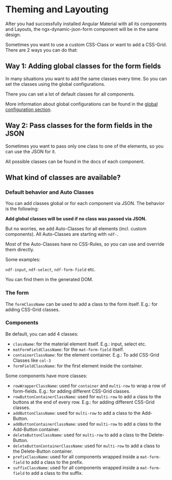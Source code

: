
<Meta title="Examples and Guides/Theming and Layouting" />

# Theming and Layouting

After you had successfully installed Angular Material with all its components and Layouts, the ngx-dynamic-json-form component will be in the same design.

Sometimes you want to use a custom CSS-Class or want to add a CSS-Grid. There are 2 ways you can do that:

## Way 1: Adding global classes for the form fields

In many situations you want to add the same classes every time. So you can set the classes using the global configurations.

There you can set a lot of default classes for all components.

More information about global configurations can be found in the [global configuration section](?path=/docs/guides-global-configurations--documentation).

## Way 2: Pass classes for the form fields in the JSON

Sometimes you want to pass only one class to one of the elements, so you can use the JSON for it.

All possible classes can be found in the docs of each component.

## What kind of classes are available?

### Default behavior and Auto Classes

You can add classes global or for each component via JSON. The behavior is the following:

**Add global classes will be used if no class was passed via JSON.**

But no worries, we add Auto-Classes for all elements (incl. custom components). All Auto-Classes are starting with `ndf-`.

Most of the Auto-Classes have no CSS-Rules, so you can use and override them directly.

Some examples:

`ndf-input`, `ndf-select`, `ndf-form-field` etc.

You can find them in the generated DOM.

### The form

The `formClassName` can be used to add a class to the form itself. E.g.: for adding CSS-Grid classes.

### Components

Be default, you can add 4 classes:

- `className`: for the material element itself. E.g.: input, select etc.
- `matFormFieldClassName`: for the `mat-form-field` itself.
- `containerClassName`: for the element container. E.g.: To add CSS-Grid Classes like `col-3`
- `formFieldClassName`: for the first element inside the container.

Some components have more classes:

- `rowWrapperClassName`: used for `container` and `multi-row` to wrap a row of form-fields. E.g.: for adding different CSS-Grid classes.
- `rowButtonContainerClassName`: used for `multi-row` to add a class to the buttons at the end of every row. E.g.: for adding different CSS-Grid classes.
- `addButtonClassName`: used for `multi-row` to add a class to the Add-Button.
- `addButtonContainerClassName`: used for `multi-row` to add a class to the Add-Button container.
- `deleteButtonClassName`: used for `multi-row` to add a class to the Delete-Button.
- `deleteButtonContainerClassName`: used for `multi-row` to add a class to the Delete-Button container.
- `prefixClassName`: used for all components wrapped inside a `mat-form-field` to add a class to the prefix.
- `suffixClassName`: used for all components wrapped inside a `mat-form-field` to add a class to the suffix.

